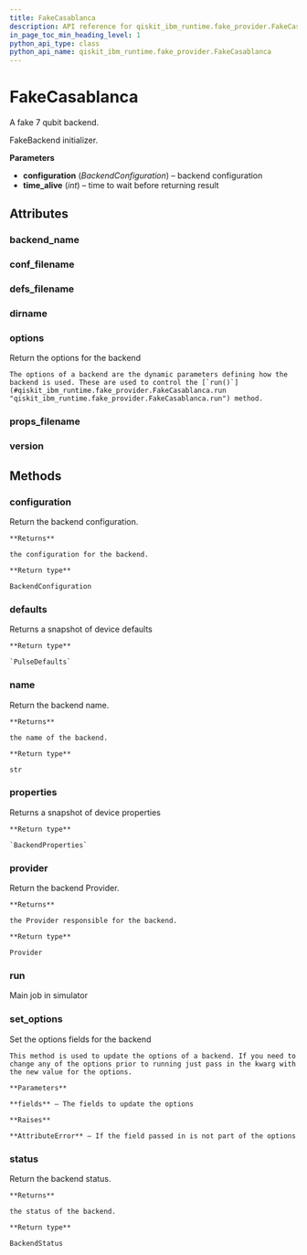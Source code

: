 ```yaml
---
title: FakeCasablanca
description: API reference for qiskit_ibm_runtime.fake_provider.FakeCasablanca
in_page_toc_min_heading_level: 1
python_api_type: class
python_api_name: qiskit_ibm_runtime.fake_provider.FakeCasablanca
---
```


# FakeCasablanca

<Class id="qiskit_ibm_runtime.fake_provider.FakeCasablanca" isDedicatedPage={true} github="https://github.com/Qiskit/qiskit-ibm-runtime/tree/stable/0.23/qiskit_ibm_runtime/fake_provider/backends/casablanca/fake_casablanca.py#L31-L38" signature="FakeCasablanca">
  A fake 7 qubit backend.

  FakeBackend initializer.

  **Parameters**

  *   **configuration** (*BackendConfiguration*) – backend configuration
  *   **time\_alive** (*int*) – time to wait before returning result

  ## Attributes

  ### backend\_name

  <Attribute id="qiskit_ibm_runtime.fake_provider.FakeCasablanca.backend_name" name="backend_name" attributeValue="= 'fake_casablanca'" />

  ### conf\_filename

  <Attribute id="qiskit_ibm_runtime.fake_provider.FakeCasablanca.conf_filename" name="conf_filename" attributeValue="= 'conf_casablanca.json'" />

  ### defs\_filename

  <Attribute id="qiskit_ibm_runtime.fake_provider.FakeCasablanca.defs_filename" name="defs_filename" attributeValue="= 'defs_casablanca.json'" />

  ### dirname

  <Attribute id="qiskit_ibm_runtime.fake_provider.FakeCasablanca.dirname" name="dirname" attributeValue="= '/home/runner/work/qiskit-ibm-runtime/qiskit-ibm-runtime/qiskit_ibm_runtime/fake_provider/backends/casablanca'" />

  ### options

  <Attribute id="qiskit_ibm_runtime.fake_provider.FakeCasablanca.options" name="options">
    Return the options for the backend

    The options of a backend are the dynamic parameters defining how the backend is used. These are used to control the [`run()`](#qiskit_ibm_runtime.fake_provider.FakeCasablanca.run "qiskit_ibm_runtime.fake_provider.FakeCasablanca.run") method.
  </Attribute>

  ### props\_filename

  <Attribute id="qiskit_ibm_runtime.fake_provider.FakeCasablanca.props_filename" name="props_filename" attributeValue="= 'props_casablanca.json'" />

  ### version

  <Attribute id="qiskit_ibm_runtime.fake_provider.FakeCasablanca.version" name="version" attributeValue="= 1" />

  ## Methods

  ### configuration

  <Function id="qiskit_ibm_runtime.fake_provider.FakeCasablanca.configuration" name="configuration" signature="configuration()">
    Return the backend configuration.

    **Returns**

    the configuration for the backend.

    **Return type**

    BackendConfiguration
  </Function>

  ### defaults

  <Function id="qiskit_ibm_runtime.fake_provider.FakeCasablanca.defaults" name="defaults" github="https://github.com/Qiskit/qiskit-ibm-runtime/tree/stable/0.23/qiskit_ibm_runtime/fake_provider/fake_pulse_backend.py#L29-L33" signature="defaults()">
    Returns a snapshot of device defaults

    **Return type**

    `PulseDefaults`
  </Function>

  ### name

  <Function id="qiskit_ibm_runtime.fake_provider.FakeCasablanca.name" name="name" signature="name()">
    Return the backend name.

    **Returns**

    the name of the backend.

    **Return type**

    str
  </Function>

  ### properties

  <Function id="qiskit_ibm_runtime.fake_provider.FakeCasablanca.properties" name="properties" github="https://github.com/Qiskit/qiskit-ibm-runtime/tree/stable/0.23/qiskit_ibm_runtime/fake_provider/fake_qasm_backend.py#L44-L48" signature="properties()">
    Returns a snapshot of device properties

    **Return type**

    `BackendProperties`
  </Function>

  ### provider

  <Function id="qiskit_ibm_runtime.fake_provider.FakeCasablanca.provider" name="provider" signature="provider()">
    Return the backend Provider.

    **Returns**

    the Provider responsible for the backend.

    **Return type**

    Provider
  </Function>

  ### run

  <Function id="qiskit_ibm_runtime.fake_provider.FakeCasablanca.run" name="run" github="https://github.com/Qiskit/qiskit-ibm-runtime/tree/stable/0.23/qiskit_ibm_runtime/fake_provider/fake_backend.py#L544-L575" signature="run(run_input, **kwargs)">
    Main job in simulator
  </Function>

  ### set\_options

  <Function id="qiskit_ibm_runtime.fake_provider.FakeCasablanca.set_options" name="set_options" signature="set_options(**fields)">
    Set the options fields for the backend

    This method is used to update the options of a backend. If you need to change any of the options prior to running just pass in the kwarg with the new value for the options.

    **Parameters**

    **fields** – The fields to update the options

    **Raises**

    **AttributeError** – If the field passed in is not part of the options
  </Function>

  ### status

  <Function id="qiskit_ibm_runtime.fake_provider.FakeCasablanca.status" name="status" signature="status()">
    Return the backend status.

    **Returns**

    the status of the backend.

    **Return type**

    BackendStatus
  </Function>
</Class>

